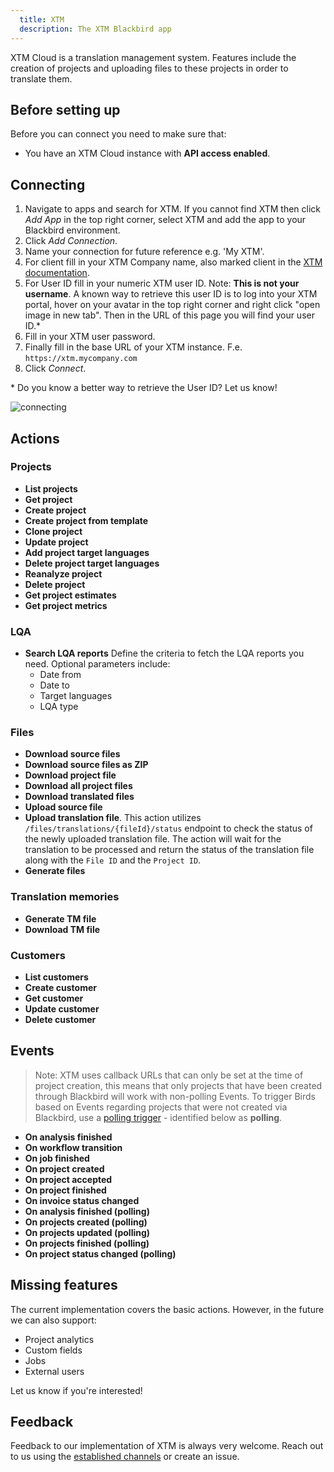 ```yaml
---
  title: XTM
  description: The XTM Blackbird app
---
```


<LinkCard title="View on Github" target="_blank" href="https://github.com/bb-io/XTM" icon="github" />

XTM Cloud is a translation management system. Features include the creation of projects and uploading files to these projects in order to translate them.

## Before setting up

Before you can connect you need to make sure that:

- You have an XTM Cloud instance with **API access enabled**.

## Connecting

1. Navigate to apps and search for XTM. If you cannot find XTM then click _Add App_ in the top right corner, select XTM and add the app to your Blackbird environment.
2. Click _Add Connection_.
3. Name your connection for future reference e.g. 'My XTM'.
4. For client fill in your XTM Company name, also marked client in the [XTM documentation](https://api.xtm-cloud.com/rest-api/#tag/XTM-Basic/operation/generateToken).
5. For User ID fill in your numeric XTM user ID. Note: **This is not your username**. A known way to retrieve this user ID is to log into your XTM portal, hover on your avatar in the top right corner and right click "open image in new tab". Then in the URL of this page you will find your user ID.\*
6. Fill in your XTM user password.
7. Finally fill in the base URL of your XTM instance. F.e. `https://xtm.mycompany.com`
8. Click _Connect_.

\* Do you know a better way to retrieve the User ID? Let us know!

![connecting](https://raw.githubusercontent.com/bb-io/XTM/main/image/README/1693487780830.png)

## Actions

### Projects

- **List projects**
- **Get project**
- **Create project**
- **Create project from template**
- **Clone project**
- **Update project**
- **Add project target languages**
- **Delete project target languages**
- **Reanalyze project**
- **Delete project**
- **Get project estimates**
- **Get project metrics**

### LQA

- **Search LQA reports** Define the criteria to fetch the LQA reports you need. Optional parameters include:
	- Date from
	- Date to
	- Target languages
	- LQA type

### Files

- **Download source files**
- **Download source files as ZIP**
- **Download project file**
- **Download all project files**
- **Download translated files**
- **Upload source file**
- **Upload translation file**. This action utilizes `/files/translations/{fileId}/status` endpoint to check the status of the newly uploaded translation file. The action will wait for the translation to be processed and return the status of the translation file along with the `File ID` and the `Project ID`.
- **Generate files**

### Translation memories

- **Generate TM file**
- **Download TM file**

### Customers

- **List customers**
- **Create customer**
- **Get customer**
- **Update customer**
- **Delete customer**

## Events

>Note: XTM uses callback URLs that can only be set at the time of project creation, this means that only projects that have been created through Blackbird will work with non-polling Events. To trigger Birds based on Events regarding projects that were not created via Blackbird, use a [polling trigger](https://docs.blackbird.io/concepts/triggers/#polling) - identified below as **polling**.

- **On analysis finished**
- **On workflow transition**
- **On job finished**
- **On project created**
- **On project accepted**
- **On project finished**
- **On invoice status changed**
- **On analysis finished (polling)**
- **On projects created (polling)**
- **On projects updated (polling)**
- **On projects finished (polling)**
- **On project status changed (polling)**

## Missing features

The current implementation covers the basic actions. However, in the future we can also support:

- Project analytics
- Custom fields
- Jobs
- External users

Let us know if you're interested!

## Feedback

Feedback to our implementation of XTM is always very welcome. Reach out to us using the [established channels](https://www.blackbird.io/) or create an issue.

